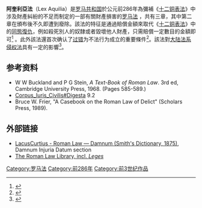 '''阿奎利亞法'''（Lex Aquilia）是[[罗马共和国|罗马共和国]]於公元前286年為彌補《[[十二铜表法|十二铜表法]]》中涉及財產糾紛的不足而制定的一部有關財產損害的[[罗马法|罗马法]] ，共有三章，其中第二章在頒布後不久即遭到廢除。該法的特征是通過賠償金額來取代《[[十二铜表法|十二铜表法]]》中的[[同態復仇法|同態復仇]]，例如殺死別人的奴隸或者毀壞他人財產，只需賠償一定數目的金額即可<ref>{{Cite web|title=阿奎利亚法——侵权行为法之源|url=http://bjgy.chinacourt.gov.cn/article/detail/2010/08/id/877513.shtml|accessdate=|author=北京市高级人民法院|date=|format=|publisher=|language=}}</ref> 。此外該法還首次确认了[[过错|过错]]为不法行为成立的重要條件<ref>{{Cite web|title=论《阿奎利亚法》|url=https://pkulaw.cn/fulltext_form.aspx?Db=qikan&Gid=99945aed1df608082fc58dc1be897e04bdfb&EncodingName=|accessdate=|author=《学说汇纂》第9卷第2章|date=|format=|publisher=|language=}}</ref>。該法對[[大陆法系|大陆法系]][[侵权法|侵权法]]具有一定的影響<ref>{{Cite web|title=论大陆法系侵权法的古代基础——以古罗马《阿奎利亚法》为视角|url=http://gb.oversea.cnki.net/KCMS/detail/detail.aspx?filename=HDXB200705028&dbcode=CJFD&dbname=CJFD2007|accessdate=|author=湖南大学学报(社会科学版)|date=|format=|publisher=|language=}}</ref>。

== 参考资料 ==
{{reflist}}
* W W Buckland and P G Stein, ''A Text-Book of Roman Law''. 3rd ed, Cambridge University Press, 1968. (Pages 585-589.)
* [[民法大全|Corpus_Iuris_Civilis#Digesta]] 9.2
* Bruce W. Frier, "A Casebook on the Roman Law of Delict" (Scholars Press, 1989).

== 外部链接 ==

* [http://penelope.uchicago.edu/Thayer/E/Roman/Texts/secondary/SMIGRA*/Damnum.html#Damnum_Injuria_Datum LacusCurtius - Roman Law — Damnum (Smith's Dictionary, 1875)], Damnum Injuria Datum section
* [https://web.archive.org/web/20120831060912/http://web.upmf-grenoble.fr/Haiti/Cours/Ak/ The Roman Law Library, incl. ''Leges'']

[[Category:罗马法|Category:罗马法]]
[[Category:前286年|Category:前286年]]
[[Category:前3世纪作品|Category:前3世纪作品]]